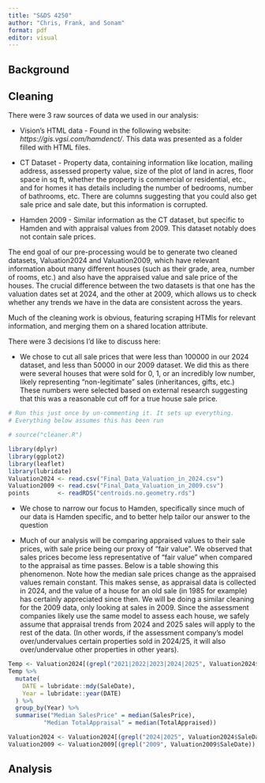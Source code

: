 ```yaml
---
title: "S&DS 4250"
author: "Chris, Frank, and Sonam"
format: pdf
editor: visual
---
```


## Background

## Cleaning

There were 3 raw sources of data we used in our analysis:

-   Vision's HTML data - Found in the following website: *https://gis.vgsi.com/hamdenct/*. This data was presented as a folder filled with HTML files.

-   CT Dataset - Property data, containing information like location, mailing address, assessed property value, size of the plot of land in acres, floor space in sq ft, whether the property is commercial or residential, etc., and for homes it has details including the number of bedrooms, number of bathrooms, etc. There are columns suggesting that you could also get sale price and sale date, but this information is corrupted.

-   Hamden 2009 - Similar information as the CT dataset, but specific to Hamden and with appraisal values from 2009. This dataset notably does not contain sale prices.

The end goal of our pre-processing would be to generate two cleaned datasets, Valuation2024 and Valuation2009, which have relevant information about many different houses (such as their grade, area, number of rooms, etc.) and also have the appraised value and sale price of the houses. The crucial difference between the two datasets is that one has the valuation dates set at 2024, and the other at 2009, which allows us to check whether any trends we have in the data are consistent across the years.

Much of the cleaning work is obvious, featuring scraping HTMls for relevant information, and merging them on a shared location attribute.

There were 3 decisions I'd like to discuss here:

-   We chose to cut all sale prices that were less than 100000 in our 2024 dataset, and less than 50000 in our 2009 dataset. We did this as there were several houses that were sold for 0, 1, or an incredibly low number, likely representing "non-legitimate" sales (inheritances, gifts, etc.) These numbers were selected based on external research suggesting that this was a reasonable cut off for a true house sale price.

```r
# Run this just once by un-commenting it. It sets up everything. 
# Everything below assumes this has been run

# source("cleaner.R")
```

```r
library(dplyr)
library(ggplot2)
library(leaflet)
library(lubridate)
Valuation2024 <- read.csv("Final_Data_Valuation_in_2024.csv")
Valuation2009 <- read.csv("Final_Data_Valuation_in_2009.csv")
points        <- readRDS("centroids.no.geometry.rds")
```

-   We chose to narrow our focus to Hamden, specifically since much of our data is Hamden specific, and to better help tailor our answer to the question

-   Much of our analysis will be comparing appraised values to their sale prices, with sale price being our proxy of "fair value". We observed that sales prices become less representative of “fair value” when compared to the appraisal as time passes. Below is a table showing this phenomenon. Note how the median sale prices change as the appraised values remain constant. This makes sense, as appraisal data is collected in 2024, and the value of a house for an old sale (in 1985 for example) has certainly appreciated since then. We will be doing a similar cleaning for the 2009 data, only looking at sales in 2009. Since the assessment companies likely use the same model to assess each house, we safely assume that appraisal trends from 2024 and 2025 sales will apply to the rest of the data. (In other words, if the assessment company’s model over/undervalues certain properties sold in 2024/25, it will also over/undervalue other properties in other years).

```r
Temp <- Valuation2024[(grepl("2021|2022|2023|2024|2025", Valuation2024$SaleDate)), ]
Temp %>% 
  mutate(
    DATE = lubridate::mdy(SaleDate),
    Year = lubridate::year(DATE)
  ) %>%
  group_by(Year) %>%
  summarise("Median SalesPrice" = median(SalesPrice),
          "Median TotalAppraisal" = median(TotalAppraised))
```



```r
Valuation2024 <- Valuation2024[(grepl("2024|2025", Valuation2024$SaleDate)), ]
Valuation2009 <- Valuation2009[(grepl("2009", Valuation2009$SaleDate)), ]
```

## Analysis
